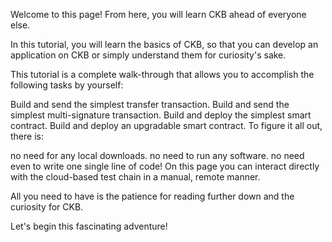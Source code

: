 Welcome to this page! From here, you will learn CKB ahead of everyone else.

In this tutorial, you will learn the basics of CKB, so that you can develop an application on CKB or simply understand them for curiosity's sake.

This tutorial is a complete walk-through that allows you to accomplish the following tasks by yourself:

Build and send the simplest transfer transaction.
Build and send the simplest multi-signature transaction.
Build and deploy the simplest smart contract.
Build and deploy an upgradable smart contract.
To figure it all out, there is:

no need for any local downloads.
no need to run any software.
no need even to write one single line of code!
On this page you can interact directly with the cloud-based test chain in a manual, remote manner.

All you need to have is the patience for reading further down and the curiosity for CKB.

Let's begin this fascinating adventure!